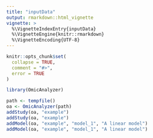 ```yaml
---
title: "inputData"
output: rmarkdown::html_vignette
vignette: >
  %\VignetteIndexEntry{inputData}
  %\VignetteEngine{knitr::rmarkdown}
  %\VignetteEncoding{UTF-8}
---
```


```r
knitr::opts_chunk$set(
  collapse = TRUE,
  comment = "#>",
  error = TRUE
)
```

```r
library(OmicAnalyzer)
```

```r
path <- tempfile()
oa <- OmicAnalyzer(path)
addStudy(oa, "example")
addStudy(oa, "example")
addModel(oa, "example", "model_1", "A linear model")
addModel(oa, "example", "model_1", "A linear model")
```
